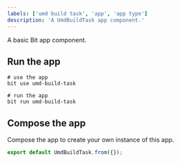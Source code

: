 ```yaml
---
labels: ['umd build task', 'app', 'app type']
description: 'A UmdBuildTask app component.'
---
```


A basic Bit app component.

## Run the app

```
# use the app
bit use umd-build-task

# run the app
bit run umd-build-task
```

## Compose the app

Compose the app to create your own instance of this app.

```ts
export default UmdBuildTask.from({});
```
